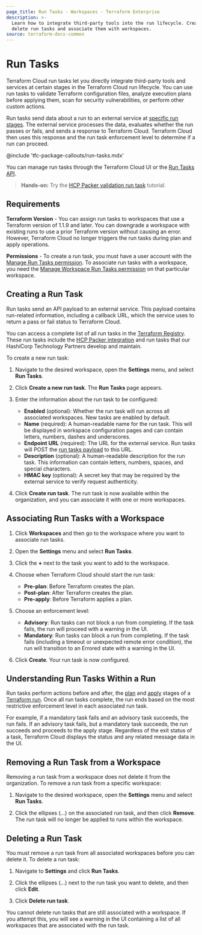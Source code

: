 ```yaml
---
page_title: Run Tasks - Workspaces - Terraform Enterprise
description: >-
  Learn how to integrate third-party tools into the run lifecycle. Create and
  delete run tasks and associate them with workspaces.
source: terraform-docs-common
---
```


# Run Tasks

Terraform Cloud run tasks let you directly integrate third-party tools and services at certain stages in the Terraform Cloud run lifecycle. You can use run tasks to validate Terraform configuration files, analyze execution plans before applying them, scan for security vulnerabilities, or perform other custom actions.

Run tasks send data about a run to an external service at [specific run stages](#understanding-run-tasks-within-a-run). The external service processes the data, evaluates whether the run passes or fails, and sends a response to Terraform Cloud. Terraform Cloud then uses this response and the run task enforcement level to determine if a run can proceed.

<!-- BEGIN: TFC:only name:pnp-callout -->

@include 'tfc-package-callouts/run-tasks.mdx'

<!-- END: TFC:only name:pnp-callout -->

You can manage run tasks through the Terraform Cloud UI or the [Run Tasks API](/terraform/enterprise/api-docs/run-tasks/run-tasks).

> **Hands-on:** Try the [HCP Packer validation run task](/packer/tutorials/hcp/setup-tfc-run-task) tutorial.

## Requirements

**Terraform Version** - You can assign run tasks to workspaces that use a Terraform version of 1.1.9 and later. You can downgrade a workspace with existing runs to use a prior Terraform version without causing an error. However, Terraform Cloud no longer triggers the run tasks during plan and apply operations.

**Permissions** - To create a run task, you must have a user account with the [Manage Run Tasks permission](/terraform/enterprise/users-teams-organizations/permissions#manage-run-tasks). To associate run tasks with a workspace, you need the [Manage Workspace Run Tasks permission](/terraform/enterprise/users-teams-organizations/permissions#general-workspace-permissions) on that particular workspace.

## Creating a Run Task

Run tasks send an API payload to an external service. This payload contains run-related information, including a callback URL, which the service uses to return a pass or fail status to Terraform Cloud.

You can access a complete list of all run tasks in the [Terraform Registry](https://registry.terraform.io/browse/run-tasks). These run tasks include the [HCP Packer integration](/terraform/enterprise/integrations/run-tasks#hcp-packer-run-task) and run tasks that our HashiCorp Technology Partners develop and maintain.

To create a new run task:

1.  Navigate to the desired workspace, open the **Settings** menu, and select **Run Tasks**.

2.  Click **Create a new run task**. The **Run Tasks** page appears.

3.  Enter the information about the run task to be configured:

    -   **Enabled** (optional): Whether the run task will run across all associated workspaces. New tasks are enabled by default.
    -   **Name** (required): A human-readable name for the run task. This will be displayed in workspace configuration pages and can contain letters, numbers, dashes and underscores.
    -   **Endpoint URL** (required): The URL for the external service. Run tasks will POST the [run tasks payload](/terraform/enterprise/integrations/run-tasks#integration-details) to this URL.
    -   **Description** (optional): A human-readable description for the run task. This information can contain letters, numbers, spaces, and special characters.
    -   **HMAC key** (optional): A secret key that may be required by the external service to verify request authenticity.

4.  Click **Create run task**. The run task is now available within the organization, and you can associate it with one or more workspaces.

## Associating Run Tasks with a Workspace

1.  Click **Workspaces** and then go to the workspace where you want to associate run tasks.

2.  Open the **Settings** menu and select **Run Tasks**.

3.  Click the **+** next to the task you want to add to the workspace.

4.  Choose when Terraform Cloud should start the run task:

    -   **Pre-plan**: Before Terraform creates the plan.
    -   **Post-plan**: After Terraform creates the plan.
    -   **Pre-apply**: Before Terraform applies a plan.

5.  Choose an enforcement level:

    -   **Advisory**: Run tasks can not block a run from completing. If the task fails, the run will proceed with a warning in the UI.
    -   **Mandatory**: Run tasks can block a run from completing. If the task fails (including a timeout or unexpected remote error condition), the run will transition to an Errored state with a warning in the UI.

6.  Click **Create**. Your run task is now configured.

## Understanding Run Tasks Within a Run

Run tasks perform actions before and after, the [plan](/terraform/enterprise/run/states#the-plan-stage) and [apply](/terraform/enterprise/run/states#the-apply-stage) stages of a [Terraform run](/terraform/enterprise/run/remote-operations). Once all run tasks complete, the run ends based on the most restrictive enforcement level in each associated run task.

For example, if a mandatory task fails and an advisory task succeeds, the run fails. If an advisory task fails, but a mandatory task succeeds, the run succeeds and proceeds to the apply stage. Regardless of the exit status of a task, Terraform Cloud displays the status and any related message data in the UI.

## Removing a Run Task from a Workspace

Removing a run task from a workspace does not delete it from the organization. To remove a run task from a specific workspace:

1.  Navigate to the desired workspace, open the **Settings** menu and select **Run Tasks**.

2.  Click the ellipses (...) on the associated run task, and then click **Remove**. The run task will no longer be applied to runs within the workspace.

## Deleting a Run Task

You must remove a run task from all associated workspaces before you can delete it. To delete a run task:

1.  Navigate to **Settings** and click **Run Tasks**.

2.  Click the ellipses (...) next to the run task you want to delete, and then click **Edit**.

3.  Click **Delete run task**.

You cannot delete run tasks that are still associated with a workspace. If you attempt this, you will see a warning in the UI containing a list of all workspaces that are associated with the run task.
